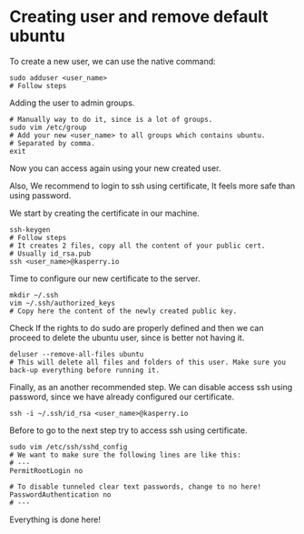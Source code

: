 
<SEO title="Creating user and remove default ubuntu" />

# Creating user and remove default ubuntu
To create a new user, we can use the native command: 

```bash{outputLines: 2}
sudo adduser <user_name>
# Follow steps
```

Adding the user to admin groups.
```bash{outputLines: 1,3-4}
# Manually way to do it, since is a lot of groups. 
sudo vim /etc/group
# Add your new <user_name> to all groups which contains ubuntu.
# Separated by comma.
exit
```

Now you can access again using your new created user.

Also, We recommend to login to ssh using certificate, It feels more safe than using password.


We start by creating the certificate in our machine.
```bash{outputLines: 2-4}{promptHost: localhost}
ssh-keygen
# Follow steps
# It creates 2 files, copy all the content of your public cert.
# Usually id_rsa.pub
ssh <user_name>@kasperry.io
```

Time to configure our new certificate to the server.
```bash{outputLines: 3}
mkdir ~/.ssh
vim ~/.ssh/authorized_keys
# Copy here the content of the newly created public key.
```

Check If the rights to do sudo are properly defined and then we can proceed to delete the ubuntu user, since is better not having it.

```bash{outputLines: 2}
deluser --remove-all-files ubuntu
# This will delete all files and folders of this user. Make sure you back-up everything before running it.
```

Finally, as an another recommended step.
We can disable access ssh using password, since we have already configured our certificate.

```bash{outputLines: 2-4}{promptHost: localhost}
ssh -i ~/.ssh/id_rsa <user_name>@kasperry.io
```

Before to go to the next step try to access ssh using certificate.

```bash{outputLines: 2-8}
sudo vim /etc/ssh/sshd_config
# We want to make sure the following lines are like this:
# ---
PermitRootLogin no

# To disable tunneled clear text passwords, change to no here!
PasswordAuthentication no
# ---
```

Everything is done here!
